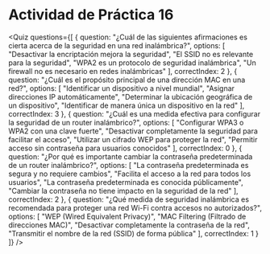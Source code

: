 
# Actividad de Práctica 16

<Quiz questions={[
  {
    question: "¿Cuál de las siguientes afirmaciones es cierta acerca de la seguridad en una red inalámbrica?",
    options: [
      "Desactivar la encriptación mejora la seguridad",
      "El SSID no es relevante para la seguridad",
      "WPA2 es un protocolo de seguridad inalámbrica",
      "Un firewall no es necesario en redes inalámbricas"
    ],
    correctIndex: 2
  },
  {
    question: "¿Cuál es el propósito principal de una dirección MAC en una red?",
    options: [
      "Identificar un dispositivo a nivel mundial",
      "Asignar direcciones IP automáticamente",
      "Determinar la ubicación geográfica de un dispositivo",
      "Identificar de manera única un dispositivo en la red"
    ],
    correctIndex: 3
  },
  {
    question: "¿Cuál es una medida efectiva para configurar la seguridad de un router inalámbrico?",
    options: [
      "Configurar WPA3 o WPA2 con una clave fuerte",
      "Desactivar completamente la seguridad para facilitar el acceso",
      "Utilizar un cifrado WEP para proteger la red",
      "Permitir acceso sin contraseña para usuarios conocidos"
    ],
    correctIndex: 0
  },
  {
    question: "¿Por qué es importante cambiar la contraseña predeterminada de un router inalámbrico?",
    options: [
      "La contraseña predeterminada es segura y no requiere cambios",
      "Facilita el acceso a la red para todos los usuarios",
      "La contraseña predeterminada es conocida públicamente",
      "Cambiar la contraseña no tiene impacto en la seguridad de la red"
    ],
    correctIndex: 2
  },
  {
    question: "¿Qué medida de seguridad inalámbrica es recomendada para proteger una red Wi-Fi contra accesos no autorizados?",
    options: [
      "WEP (Wired Equivalent Privacy)",
      "MAC Filtering (Filtrado de direcciones MAC)",
      "Desactivar completamente la contraseña de la red",
      "Transmitir el nombre de la red (SSID) de forma pública"
    ],
    correctIndex: 1
  }
]} />